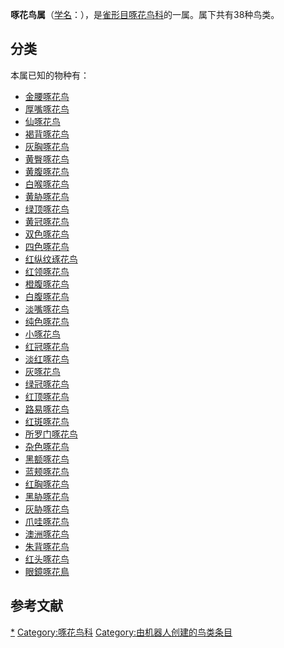{{AutoTaxobox
| image = Dicaeum kuehni male.png
| image_caption =[[瓦卡托比灰胁啄花鸟|瓦卡托比灰胁啄花鸟]] ''Dicaeum celebicum kuehni''
| taxon = Dicaeum
| authority = [[喬治·居維葉|Cuvier]], 1816
| diversity = 共有38种
| diversity link =#分类
}}

'''啄花鸟属'''（[[学名|学名]]：{{lang|la|''Dicaeum''}}），是[[雀形目|雀形目]][[啄花鸟科|啄花鸟科]]的一属。属下共有38种鸟类。{{r|Nyária2009|Finn1960|ioc}}

==分类==
本属已知的物种有{{r|ioc}}：
* [[金腰啄花鸟|金腰啄花鸟]] {{lang|la|''Dicaeum annae''}}
* [[厚嘴啄花鸟|厚嘴啄花鸟]] {{lang|la|''Dicaeum agile''}}
* [[仙啄花鸟|仙啄花鸟]] {{lang|la|''Dicaeum aeruginosum''}}
* [[褐背啄花鸟|褐背啄花鸟]] {{lang|la|''Dicaeum everetti''}}
* [[灰胸啄花鸟|灰胸啄花鸟]] {{lang|la|''Dicaeum proprium''}}
* [[黄臀啄花鸟|黄臀啄花鸟]] {{lang|la|''Dicaeum chrysorrheum''}}
* [[黄腹啄花鸟|黄腹啄花鸟]] {{lang|la|''Dicaeum melanoxanthum''}}
* [[白喉啄花鸟|白喉啄花鸟]] {{lang|la|''Dicaeum vincens''}}
* [[黄胁啄花鸟|黄胁啄花鸟]] {{lang|la|''Dicaeum aureolimbatum''}}
* [[绿顶啄花鸟|绿顶啄花鸟]] {{lang|la|''Dicaeum nigrilore''}}
* [[黄冠啄花鸟|黄冠啄花鸟]] {{lang|la|''Dicaeum anthonyi''}}
* [[双色啄花鸟|双色啄花鸟]] {{lang|la|''Dicaeum bicolor''}}
* [[四色啄花鸟|四色啄花鸟]] {{lang|la|''Dicaeum quadricolor''}}
* [[红纵纹琢花鸟|红纵纹琢花鸟]] {{lang|la|''Dicaeum haematostictum''}}
* [[红领啄花鸟|红领啄花鸟]] {{lang|la|''Dicaeum retrocinctum''}}
* [[橙腹啄花鸟|橙腹啄花鸟]] {{lang|la|''Dicaeum trigonostigma''}}
* [[白腹啄花鸟|白腹啄花鸟]] {{lang|la|''Dicaeum hypoleucum''}}
* [[淡嘴啄花鸟|淡嘴啄花鸟]] {{lang|la|''Dicaeum erythrorhynchos''}}
* [[纯色啄花鸟|纯色啄花鸟]] {{lang|la|''Dicaeum concolor''}}
* [[小啄花鸟|小啄花鸟]] {{lang|la|''Dicaeum pygmaeum''}}
* [[红冠啄花鸟|红冠啄花鸟]] {{lang|la|''Dicaeum nehrkorni''}}
* [[淡红啄花鸟|淡红啄花鸟]] {{lang|la|''Dicaeum erythrothorax''}}
* [[灰啄花鸟|灰啄花鸟]] {{lang|la|''Dicaeum vulneratum''}}
* [[绿冠啄花鸟|绿冠啄花鸟]] {{lang|la|''Dicaeum pectorale''}}
* [[红顶啄花鸟|红顶啄花鸟]] {{lang|la|''Dicaeum geelvinkianum''}}
* [[路易啄花鸟|路易啄花鸟]] {{lang|la|''Dicaeum nitidum''}}
* [[红斑啄花鸟|红斑啄花鸟]] {{lang|la|''Dicaeum eximium''}}
* [[所罗门啄花鸟|所罗门啄花鸟]] {{lang|la|''Dicaeum aeneum''}}
* [[杂色啄花鸟|杂色啄花鸟]] {{lang|la|''Dicaeum tristrami''}}
* [[黑额啄花鸟|黑额啄花鸟]] {{lang|la|''Dicaeum igniferum''}}
* [[蓝颊啄花鸟|蓝颊啄花鸟]] {{lang|la|''Dicaeum maugei''}}
* [[红胸啄花鸟|红胸啄花鸟]] {{lang|la|''Dicaeum ignipectus''}}
* [[黑胁啄花鸟|黑胁啄花鸟]] {{lang|la|''Dicaeum monticolum''}}
* [[灰胁啄花鸟|灰胁啄花鸟]] {{lang|la|''Dicaeum celebicum''}}
* [[爪哇啄花鸟|爪哇啄花鸟]] {{lang|la|''Dicaeum sanguinolentum''}}
* [[澳洲啄花鸟|澳洲啄花鸟]] {{lang|la|''Dicaeum hirundinaceum''}}
* [[朱背啄花鸟|朱背啄花鸟]] {{lang|la|''Dicaeum cruentatum''}}
* [[红头啄花鸟|红头啄花鸟]] {{lang|la|''Dicaeum trochileum''}}
* [[眼鏡啄花鳥|眼鏡啄花鳥]] {{lang|la|''Dicaeum dayakorum''}}

==参考文献==
{{reflist|refs=
<ref name="Nyária2009">{{cite journal|doi= 10.1016/j.ympev.2009.06.014 |title=Phylogenetic relationships of flowerpeckers (Aves: Dicaeidae): Novel insights into the evolution of a tropical passerine clade|author1=Nyária, Árpád S. |author2=Peterson, A. Townsend |author3=Rice, Nathan H. |author4=Moyle, Robert G. |year=2009|journal= ''Molecular Phylogenetics and Evolution''|volume= 53|issue= 3|pages= 613–19|pmid= 19576993|hdl=1808/6569}}</ref>
<ref name="Finn1960">{{cite journal|hdl =2246/3544|last1=Salomonsen |first1=Finn |title=Notes on flowerpeckers (Aves, Dicaeidae). 2, The primitive species of the genus Dicaeum. American Museum novitates ; no. 1991 |year=1960|journal=''American Museum Novitates'' |volume=1991}}</ref>
<ref name=ioc>{{cite web | editor1-last=Gill | editor1-first=Frank | editor1-link=Frank Gill (ornithologist) | editor2-last=Donsker | editor2-first=David | year=2018 | title=Dippers, leafbirds, flowerpeckers, sunbirds | work=''World Bird List'' Version 8.1 | url=http://www.worldbirdnames.org/bow/dippers/ | publisher=International Ornithologists' Union | accessdate=29 March 2018 | archive-date=2020-11-29 | archive-url=https://web.archive.org/web/20201129000140/https://www.worldbirdnames.org/bow/dippers/ | dead-url=no }}</ref>
}}

{{taxonbar}}

[[Category:啄花鸟属|*]]
[[Category:啄花鸟科|Category:啄花鸟科]]
[[Category:由机器人创建的鸟类条目|Category:由机器人创建的鸟类条目]]